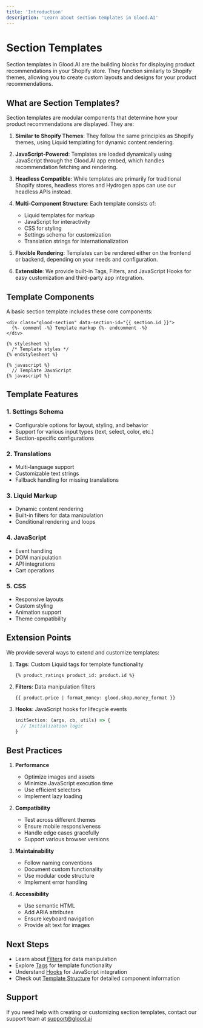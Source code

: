 ```yaml
---
title: 'Introduction'
description: 'Learn about section templates in Glood.AI'
---
```


# Section Templates

Section templates in Glood.AI are the building blocks for displaying product recommendations in your Shopify store. They function similarly to Shopify themes, allowing you to create custom layouts and designs for your product recommendations.

## What are Section Templates?

Section templates are modular components that determine how your product recommendations are displayed. They are:

1. **Similar to Shopify Themes**: They follow the same principles as Shopify themes, using Liquid templating for dynamic content rendering.

2. **JavaScript-Powered**: Templates are loaded dynamically using JavaScript through the Glood.AI app embed, which handles recommendation fetching and rendering.

3. **Headless Compatible**: While templates are primarily for traditional Shopify stores, headless stores and Hydrogen apps can use our headless APIs instead.

4. **Multi-Component Structure**: Each template consists of:
   - Liquid templates for markup
   - JavaScript for interactivity
   - CSS for styling
   - Settings schema for customization
   - Translation strings for internationalization

5. **Flexible Rendering**: Templates can be rendered either on the frontend or backend, depending on your needs and configuration.

6. **Extensible**: We provide built-in Tags, Filters, and JavaScript Hooks for easy customization and third-party app integration.

## Template Components

A basic section template includes these core components:

```liquid
<div class="glood-section" data-section-id="{{ section.id }}">
  {%- comment -%} Template markup {%- endcomment -%}
</div>

{% stylesheet %}
  /* Template styles */
{% endstylesheet %}

{% javascript %}
  // Template JavaScript
{% javascript %}
```

## Template Features

### 1. Settings Schema
- Configurable options for layout, styling, and behavior
- Support for various input types (text, select, color, etc.)
- Section-specific configurations

### 2. Translations
- Multi-language support
- Customizable text strings
- Fallback handling for missing translations

### 3. Liquid Markup
- Dynamic content rendering
- Built-in filters for data manipulation
- Conditional rendering and loops

### 4. JavaScript
- Event handling
- DOM manipulation
- API integrations
- Cart operations

### 5. CSS
- Responsive layouts
- Custom styling
- Animation support
- Theme compatibility

## Extension Points

We provide several ways to extend and customize templates:

1. **Tags**: Custom Liquid tags for template functionality
   ```liquid
   {% product_ratings product_id: product.id %}
   ```

2. **Filters**: Data manipulation filters
   ```liquid
   {{ product.price | format_money: glood.shop.money_format }}
   ```

3. **Hooks**: JavaScript hooks for lifecycle events
   ```javascript
   initSection: (args, cb, utils) => {
     // Initialization logic
   }
   ```

## Best Practices

1. **Performance**
   - Optimize images and assets
   - Minimize JavaScript execution time
   - Use efficient selectors
   - Implement lazy loading

2. **Compatibility**
   - Test across different themes
   - Ensure mobile responsiveness
   - Handle edge cases gracefully
   - Support various browser versions

3. **Maintainability**
   - Follow naming conventions
   - Document custom functionality
   - Use modular code structure
   - Implement error handling

4. **Accessibility**
   - Use semantic HTML
   - Add ARIA attributes
   - Ensure keyboard navigation
   - Provide alt text for images

## Next Steps

- Learn about [Filters](filters) for data manipulation
- Explore [Tags](tags) for template functionality
- Understand [Hooks](hooks) for JavaScript integration
- Check out [Template Structure](template-structure) for detailed component information

## Support

If you need help with creating or customizing section templates, contact our support team at support@glood.ai 